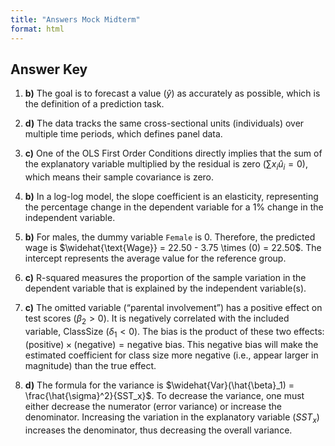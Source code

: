 ```yaml
---
title: "Answers Mock Midterm"
format: html
---
```


## Answer Key

1.  **b)** The goal is to forecast a value ($\hat{y}$) as accurately as possible, which is the definition of a prediction task.

2.  **d)** The data tracks the same cross-sectional units (individuals) over multiple time periods, which defines panel data.

3.  **c)** One of the OLS First Order Conditions directly implies that the sum of the explanatory variable multiplied by the residual is zero ($\sum x_i \hat{u}_i = 0$), which means their sample covariance is zero.

4.  **b)** In a log-log model, the slope coefficient is an elasticity, representing the percentage change in the dependent variable for a 1% change in the independent variable.

5.  **b)** For males, the dummy variable `Female` is 0. Therefore, the predicted wage is $\widehat{\text{Wage}} = 22.50 - 3.75 \times (0) = 22.50$. The intercept represents the average value for the reference group.

6.  **c)** R-squared measures the proportion of the sample variation in the dependent variable that is explained by the independent variable(s).

7.  **c)** The omitted variable ("parental involvement") has a positive effect on test scores ($\beta_2 > 0$). It is negatively correlated with the included variable, ClassSize ($\delta_1 < 0$). The bias is the product of these two effects: $(\text{positive}) \times (\text{negative}) = \text{negative bias}$. This negative bias will make the estimated coefficient for class size more negative (i.e., appear larger in magnitude) than the true effect.

8.  **d)** The formula for the variance is $\widehat{Var}(\hat{\beta}_1) = \frac{\hat{\sigma}^2}{SST_x}$. To decrease the variance, one must either decrease the numerator (error variance) or increase the denominator. Increasing the variation in the explanatory variable ($SST_x$) increases the denominator, thus decreasing the overall variance.
